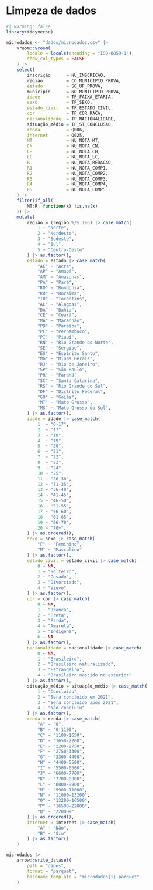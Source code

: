 # Limpeza de dados

```r
#| warning: false
library(tidyverse)
```

```r
microdados <- "dados/microdados.csv" |>
    vroom::vroom(
        locale = locale(encoding = "ISO-8859-1"),
        show_col_types = FALSE
    ) |> 
    select(
        inscrição      = NU_INSCRICAO,
        região         = CO_MUNICIPIO_PROVA, 
        estado         = SG_UF_PROVA, 
        município      = NO_MUNICIPIO_PROVA,
        idade          = TP_FAIXA_ETARIA,
        sexo           = TP_SEXO, 
        estado_civil   = TP_ESTADO_CIVIL,
        cor            = TP_COR_RACA,
        nacionalidade  = TP_NACIONALIDADE,
        situação_médio = TP_ST_CONCLUSAO,
        renda          = Q006, 
        internet       = Q025,
        MT             = NU_NOTA_MT, 
        CN             = NU_NOTA_CN, 
        CH             = NU_NOTA_CH, 
        LC             = NU_NOTA_LC,
        R              = NU_NOTA_REDACAO, 
        R1             = NU_NOTA_COMP1,
        R2             = NU_NOTA_COMP2,
        R3             = NU_NOTA_COMP3, 
        R4             = NU_NOTA_COMP4, 
        R5             = NU_NOTA_COMP5
    ) |> 
    filter(if_all(
        MT:R, function(x) !is.na(x)
    )) |> 
    mutate(
        região = (região %/% 1e6) |> case_match(
            1 ~ "Norte",
            2 ~ "Nordeste",
            3 ~ "Sudeste",
            4 ~ "Sul",
            5 ~ "Centro-Oeste"
        ) |> as.factor(),
        estado = estado |> case_match(
            "AC" ~ "Acre",   
            "AP" ~ "Amapá",
            "AM" ~ "Amazonas",
            "PA" ~ "Pará",
            "RO" ~ "Rondônia",
            "RR" ~ "Roraima",
            "TO" ~ "Tocantins",
            "AL" ~ "Alagoas", 
            "BA" ~ "Bahia",
            "CE" ~ "Ceará",
            "MA" ~ "Maranhão",
            "PB" ~ "Paraíba", 
            "PE" ~ "Pernambuco",
            "PI" ~ "Piauí",     
            "RN" ~ "Rio Grande do Norte",
            "SE" ~ "Sergipe",
            "ES" ~ "Espírito Santo",  
            "MG" ~ "Minas Gerais",
            "RJ" ~ "Rio de Janeiro",
            "SP" ~ "São Paulo",
            "PR" ~ "Paraná",         
            "SC" ~ "Santa Catarina",
            "RS" ~ "Rio Grande do Sul",
            "DF" ~ "Distrito Federal", 
            "GO" ~ "Goiás",
            "MT" ~ "Mato Grosso",     
            "MS" ~ "Mato Grosso do Sul",
        ) |> as.factor(),
        idade = idade |> case_match(
            1  ~ "0-17", 
            2  ~ "17",
            3  ~ "18",  
            4  ~ "19",
            5  ~ "20",  
            6  ~ "21",   
            7  ~ "22",  
            8  ~ "23",
            9  ~ "24",  
            10 ~ "25", 
            11 ~ "26-30", 
            12 ~ "31-35",
            13 ~ "36-40", 
            14 ~ "41-45", 
            15 ~ "46-50", 
            16 ~ "51-55",
            17 ~ "56-60",
            18 ~ "61-65", 
            19 ~ "66-70", 
            20 ~ "70+",
        ) |> as.ordered(),
        sexo = sexo |> case_match(
            "F" ~ "Feminino",
            "M" ~ "Masculino" 
        ) |> as.factor(),
        estado_civil = estado_civil |> case_match(
            0 ~ NA,
            1 ~ "Solteiro",
            2 ~ "Casado",
            3 ~ "Divorciado",
            4 ~ "Viúvo"
        ) |> as.factor(),
        cor = cor |> case_match(
            0 ~ NA, 
            1 ~ "Branca",
            2 ~ "Preta",
            3 ~ "Parda",
            4 ~ "Amarela",
            5 ~ "Indígena",
            6 ~ NA
        ) |> as.factor(),
        nacionalidade = nacionalidade |> case_match(
            0 ~ NA,
            1 ~ "Brasileiro",
            2 ~ "Brasileiro naturalizado",
            3 ~ "Estrangeiro",
            4 ~ "Brasileiro nascido no exterior" 
        ) |> as.factor(),
        situação_médio = situação_médio |> case_match(
            1 ~ "Concluído", 
            2 ~ "Será concluído em 2021",
            3 ~ "Será concluído após 2021",  
            4 ~ "Não concluíu"
        ) |> as.factor(),
        renda = renda |> case_match(
            "A" ~ "0",           
            "B" ~ "0-1100",     
            "C" ~ "1100-1650",
            "D" ~ "1650-2200",   
            "E" ~ "2200-2750",   
            "F" ~ "2750-3300",
            "G" ~ "3300-4400",  
            "H" ~ "4400-5500", 
            "I" ~ "5500-6600",
            "J" ~ "6600-7700",   
            "K" ~ "7700-8800",   
            "L" ~ "8800-9900",
            "M" ~ "9900-11000",  
            "N" ~ "11000-13200", 
            "O" ~ "13200-16500",
            "P" ~ "16500-22000",
            "Q" ~ "22000+"
        ) |> as.ordered(),
        internet = internet |> case_match(
            "A" ~ "Não",
            "B" ~ "Sim" 
        ) |> as.factor()
    )
```

```r
microdados |>  
    arrow::write_dataset(
        path = "dados",
        format = "parquet",
        basename_template = "microdados{i}.parquet"
    )
```